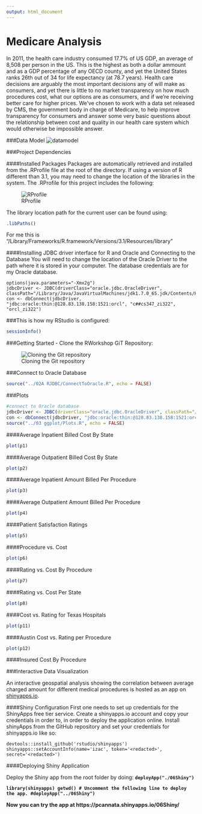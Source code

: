 ```yaml
---
output: html_document
---
```

Medicare Analysis
===

In 2011, the health care industry consumed 17.7% of US GDP, an average of 8,508 per person in the US. This is the highest as both a dollar ammount and as a GDP percentage of any OECD county, and yet the United States ranks 26th out of 34 for life expectancy (at 78.7 years). Health care decisions are arguably the most important decisions any of will make as consumers, and yet there is little to no market transparency on how much procedures cost, what our options are as consumers, and if we're receiving better care for higher prices. We've chosen to work with a data set released by CMS, the government body in charge of Medicare, to help improve transparency for consumers and answer some very basic questions about the relationship between cost and quality in our health care system which would otherwise be impossible answer.

###Data Model
![datamodel](datamodel.png)

###Project Dependencies

####Installed Packages
Packages are automatically retrieved and installed from the .RProfile file at the root of the directory. If using a version of R different
than 3.1, you may need to change the location of the libraries in the system. The .RProfile for this project includes the following:

![RProfile](rprofile.png)

The library location path for the current user can be found using:
```r
.libPaths()
```
For me this is "/Library/Frameworks/R.framework/Versions/3.1/Resources/library"

####Installing JDBC driver interface for R and Oracle and Connecting to the Database
You will need to change the location of the Oracle Driver to the path where it is stored in your computer.
The database credentials are for my Oracle database.

```
options(java.parameters="-Xmx2g")
jdbcDriver <- JDBC(driverClass="oracle.jdbc.OracleDriver", classPath="/Library/Java/JavaVirtualMachines/jdk1.7.0_65.jdk/Contents/Home/ojdbc6.jar")
con <- dbConnect(jdbcDriver, "jdbc:oracle:thin:@128.83.138.158:1521:orcl", "c##cs347_zi322", "orcl_zi322")
```

###This is how my RStudio is configured:
```r
sessionInfo()
```

###Getting Started - Clone the RWorkshop GiT Repository:

![Cloning the Git repository](./git-clone-repo.png)

###Connect to Oracle Database
```r
source("../02A RJDBC/ConnectToOracle.R", echo = FALSE)
```

###Plots

```r
#connect to Oracle database
jdbcDriver <- JDBC(driverClass="oracle.jdbc.OracleDriver", classPath="/Library/Java/JavaVirtualMachines/jdk1.7.0_65.jdk/Contents/Home/ojdbc6.jar")
con <- dbConnect(jdbcDriver, "jdbc:oracle:thin:@128.83.138.158:1521:orcl", "c##cs347_zi322", "orcl_zi322")
source("../03 ggplot/Plots.R", echo = FALSE)
```

####Average Inpatient Billed Cost By State
```r
plot(p1)
```

####Average Outpatient Billed Cost By State
```r
plot(p2)
```

####Average Inpatient Amount Billed Per Procedure
```r
plot(p3)
```

####Average Outpatient Amount Billed Per Procedure
```r
plot(p4)
```

####Patient Satisfaction Ratings
```r
plot(p5)
```

####Procedure vs. Cost
```r
plot(p6)
```

####Rating vs. Cost By Procedure
```r
plot(p7)
```

####Rating vs. Cost Per State
```r
plot(p8)
```

####Cost vs. Rating for Texas Hospitals
```r
plot(p11)
```

####Austin Cost vs. Rating per Procedure
```r
plot(p12)
```

####Insured Cost By Procedure


###Interactive Data Visualization

An interactive geospatial analysis showing the correlation between average charged amount for different medical procedures is hosted as an
app on [shinyapps.io](http://shinyapps.io).

####Shiny Configuration
First one needs to set up credentials for the ShinyApps free tier service.
Create a shinyapps.io account and copy your credentials in order to, in order to deploy the application online.
Install shinyApps from the GitHub repository and set your credentials for shinyapps.io like so:


```devtools::install_github('rstudio/shinyapps')
shinyapps::setAccountInfo(name='izac', token='<redacted>', secret='<redacted>')```

####Deploying Shiny Application

Deploy the Shiny app from the root folder by doing:
**```
deployApp("./06Shiny")
```**

**```
library(shinyapps)
getwd()
# Uncomment the following line to deploy the app.
#deployApp("../06Shiny")
```**

**Now you can try the app at https://pcannata.shinyapps.io/06Shiny/ **  